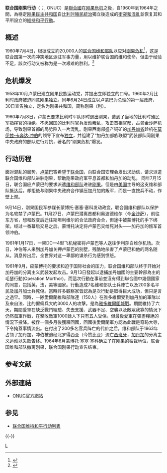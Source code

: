{{Refimprove|time=2020-01-31T14:05:38+00:00}}
{{Infobox UN
|name = 联合国刚果行动<br>Opération des Nations Unies au Congo{{fr}}<br>The United Nations Operation in the Congo{{en}}
|image = United Nations peacekeeping air forces in Congo - January 1963.jpg
|caption = 金沙萨空軍基地（攝於1963年1月）
|type = [[聯合國维持和平行动|維持和平行動]]
|acronyms = ONUC
|head = [[威廉·沃克|威廉·沃克]]
|status = 任务完成
|established = 1960年7月14日<br />{{DRC}}[[金沙萨|金沙萨]]
|website =[http://www.un.org/Depts/dpko/dpko/co_mission/onuc.htm ONUC]
|parent = [[聯合國安全理事會|聯合國安全理事會]]
|subsidiaries = 
|commons = 
|footnotes = 
}}

'''联合国刚果行动'''（{{lang-fr|'''O'''pération des '''N'''ations '''U'''nies au '''C'''ongo}}；{{lang-en|The United Nations Operation in the Congo}}, ONUC）是[[聯合國|聯合國]]在[[刚果危机|刚果危机]]之後，自1960年到1964年之間，為穩定[[刚果民主共和国|刚果民主共和国]]自[[比利时|比利时]][[比屬剛果|殖民統治]]獨立後造成的[[剛果危機|衝突和混亂]]並恢复其和平所設立的[[聯合國維持和平行動|維持和平行動]]。

== 概述 ==
1960年7月4日，根据{{le|联合国安理会143号决议|United Nations Security Council Resolution 143}}成立約20,000人的[[联合国维和部队|联合国维和部队]]以应对[[刚果危机|刚果危机]]<ref>{{cite web|url = https://www.un.org/Depts/dpko/dpko/timeline/pages/onuc.html|title = UN Operation in the Congo|website = United Nations|archiveurl = https://web.archive.org/web/20070702212648/http://www.un.org/Depts/dpko/dpko/timeline/pages/onuc.html|archivedate = 2007-07-02|dead-url = yes}}</ref>，这是联合国第一次向冲突地区派驻军事力量，用以维护联合国的维和使命，但由于经验不足，該次行动又被称为是一次艰难的胜利。<ref>{{Cite book|title=«Peacekeepers in combat: fighter jets and bombers in the Congo, 1961-1963»:Air Power in UN Operations: Wings for Peace|last=Dorn|first=A. Walter|publisher=Routledge|year=2018-09-25|isbn=978-1-4724-3546-0|location=倫敦.紐約|pages=37|language=en}}</ref>

== 危机爆发 ==
{{main|剛果危機}}
1958年10月卢蒙巴建立刚果民族运动党，并提出立即独立的口号。1960年2月比利时政府被迫同意刚果独立。同年6月24日成立以卢蒙巴为总理的第一届政府，30日宣告独立，定名为刚果共和国，简称刚果（利）。

1960年7月8日，卢蒙巴要求比利时军队即时退出刚果，遭到了当地的比利时殖民军指挥官的拒绝。不愿回国的比利时官兵发动叛乱，攻击首相官邸，占领金沙萨机场，导致刚果首都的局势陷入一片混乱。刚果西南部盛产铜矿的[[加丹加省|加丹加省]]趁机在[[莫伊兹·冲伯|莫伊兹·卡奔达·冲伯]]的领导下宣布[[加丹加国|独立]]，并组建了“加丹加部族联盟”武装部队同刚果中央政府的部队进行对抗，著名的“刚果危机”爆发。

== 行动历程 ==
面对混乱的局势，[[卢蒙巴|卢蒙巴]]寄希望于[[联合国|联合国]]，向联合国安理会发出求助信，请求派遣联合国维和部队进驻刚果，帮助刚果政府军平息首都和加丹加的动乱。
同年7月15日，联合国应卢蒙巴的要求派遣[[维和部队|维和部队]]进驻[[刚果|刚果]]。但是由[[美国|美国]]主导的这支维和部队抵达后，却拒绝与刚果中央政府合作镇压加丹加的叛军，而是一直按兵不动，作壁上观。

9月14日，刚果国民军参谋长蒙博托·塞塞·塞科发动政变，联合国维和部队以保护为名软禁了卢蒙巴。11月27日，卢蒙巴潜离首都利奥波德维尔（今[[金沙萨|金沙萨]]），前往东方省，想和政变后迁往斯坦利维尔的合法政府会合，但途中被蒙博托的手下绑架。经过一番幕后交易之后。蒙博托决定将卢蒙巴交给死对头——加丹加的叛军首领冲伯。

1961年1月17日，一架DC—4型飞机秘密将卢蒙巴等人送往伊利莎白维尔机场。次日，冲伯等人来到加丹加关押卢蒙巴的别墅，残酷地杀害了卢蒙巴和他的两名随从。消息传出后，全世界对这一卑鄙的谋杀行为感到愤怒。

1961年9月，应蒙博托的要求和迫于国际社会的压力，联合国维和部队终于开始对加丹加的分离主义武装发起攻击。9月13日發起以逮捕加丹加國的主要幹部為主的毛瑟行動(Operation Morthor)，而這次行動在事前並沒有得到聯合國中幾個國家的同意，包括英，法，美等國家。行動造成7名维和部队士兵陣亡以及200多名平民及加丹加士兵死傷。當時許多觀察家皆認為是次行動是取得巨大成功，但只是言之過早。同時，一隊愛爾蘭維和部隊連（150人）在雅多維爾受到加丹加的軍隊以及來自法、比的僱傭兵大約3000人的攻擊。是為[[雅多維爾圍城戰|雅多維爾圍城戰]]。期間維持了六天，期間愛軍在缺乏戰鬥經驗、失去支援、武器不足、空襲以及敵眾我寡的情況下仍然孤軍作戰，在擊敗敵軍1000餘人下只有五人受傷。但最後愛軍在彈盡糧絕的情況下投降。被俘一個多月後獲釋回國，回國後愛爾蘭軍方認為此戰是奇恥大辱，下令掩蓋事情流出。在付出了200多名官兵阵亡的代价之后，维和部队于1963年占领了加丹加，冲伯被迫经北罗得西亚（今赞比亚）流亡[[西班牙|西班牙]]，[[加丹加|加丹加]]的分离主义运动以失败告终。1964年6月蒙博托·塞塞·塞科确立了在刚果的独裁地位，联合国维和部队撤离刚果，联合国刚果行动宣告结束。

==参考文献==
{{Reflist|30em}}

==外部連結==
{{commons category|UNOC}}
*[http://www.un.org/Depts/dpko/dpko/co_mission/onuc.htm ONUC官方網站]

==参见==
*[[联合国维持和平行动列表|联合国维持和平行动列表]]

{{-}}
{{联合国维持和平行动}}

[[Category:联合国维持和平行动|L]]